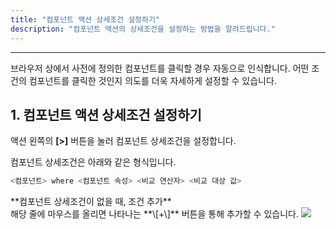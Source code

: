 ```yaml
---
title: "컴포넌트 액션 상세조건 설정하기"
description: "컴포넌트 액션의 상세조건을 설정하는 방법을 알려드립니다."
---
```


---

브라우저 상에서 사전에 정의한 컴포넌트를 클릭할 경우 자동으로 인식합니다. 어떤 조건의 컴포넌트를 클릭한 것인지 의도를 더욱 자세하게 설정할 수 있습니다.

## 1. 컴포넌트 액션 상세조건 설정하기

액션 왼쪽의 **\[>\]** 버튼을 눌러 컴포넌트 상세조건을 설정합니다.

컴포넌트 상세조건은 아래와 같은 형식입니다.

```bash
<컴포넌트> where <컴포넌트 속성> <비교 연산자> <비교 대상 값>
```

<Note>
  **컴포넌트 상세조건이 없을 때, 조건 추가** <br />
  해당 줄에 마우스를 올리면 나타나는 **\[+\]** 버튼을 통해 추가할 수 있습니다.
</Note>

<img src="/assets/advanced/component-action-condition/component-action-condition.png" />

